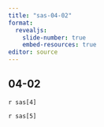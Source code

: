 ```yaml
---
title: "sas-04-02"
format: 
  revealjs:
    slide-number: true
    embed-resources: true
editor: source
---
```


## 04-02

`r sas[4]`

`r sas[5]`

